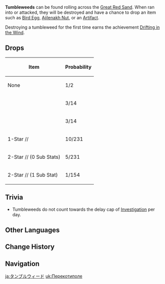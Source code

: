 {{Terminology Infobox
|image        = Tumbleweed.png
|type         = Exploration
|region       = Sumeru
|subregion    = Great Red Sand
}}
'''Tumbleweeds''' can be found rolling across the [[Great Red Sand]]. When ran into or attacked, they will be destroyed and have a chance to drop an item such as [[Bird Egg]], [[Ajilenakh Nut]], or an [[Artifact]].

Destroying a tumbleweed for the first time earns the achievement [[Drifting in the Wind]].

==Drops==
{| class="wikitable"
! Item !! Probability
|-
| None || 1/2
|-
| {{Item|Bird Egg|20}} || 3/14
|-
| {{Item|Ajilenakh Nut|20}} || 3/14
|-
| 1-Star {{Item|Adventurer|20}}/{{Item|Lucky Dog|20}}/{{Item|Traveling Doctor|20}} || 10/231
|-
| 2-Star {{Item|Adventurer|20}}/{{Item|Lucky Dog|20}}/{{Item|Traveling Doctor|20}} (0 Sub Stats) || 5/231
|-
| 2-Star {{Item|Adventurer|20}}/{{Item|Lucky Dog|20}}/{{Item|Traveling Doctor|20}} (1 Sub Stat) || 1/154
|}

==Trivia==
* Tumbleweeds do not count towards the delay cap of [[Investigation]] per day.

==Other Languages==
{{Other Languages
|en      = Tumbleweed
|zhs     = 风滚草
|zhs_rm  = Fēnggǔncǎo
|zht     = 風滾草
|zht_rm  = Fēnggǔncǎo
|zh_tl   = Tumbleweed
|ja      = タンブルウィード
|ja_rm   = Tanburuwiido
|ko      = {{tt|회전초|回轉草}}
|ko_tl   = Tumbleweed
|es      = Planta rodante
|es_tl   = Rolling Plant
|fr      = Boule d'herbes
|fr_tl   = Weed Ball
|ru      = Перекати-поле
|ru_tl   = Tumbleweed
|th      = Tumbleweed
|vi      = Bụi Cỏ Lăn
|vi_tl   = 
|de      = Taumelkraut
|de_tl   = Tumbleweed
|id      = Gumpalan rumput
|id_tl   = Clump of Grass
|pt      = Bola de feno
|pt_tl   = Tumbleweed
|tr      = Çalı Topağ
|tr_tl   = 
|it      = Balle di fieno
|it_tl   = 
}}

==Change History==
{{Change History|3.1}}

==Navigation==
{{Exploration Navbox|Sumeru}}

[[ja:タンブルウィード]]
[[uk:Перекотиполе]]